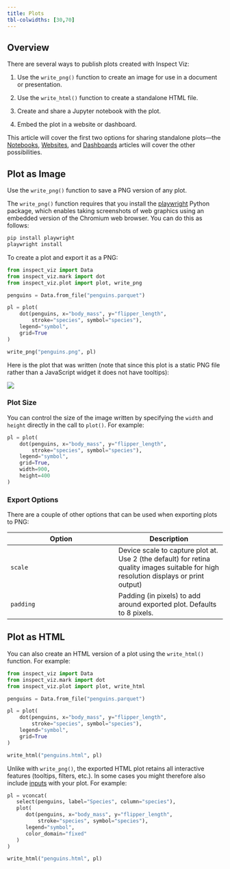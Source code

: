 ```yaml
---
title: Plots
tbl-colwidths: [30,70]
---
```


## Overview

There are several ways to publish plots created with Inspect Viz:

1.  Use the `write_png()` function to create an image for use in a document or presentation.

2.  Use the `write_html()` function to create a standalone HTML file.

3.  Create and share a Jupyter notebook with the plot.

4.  Embed the plot in a website or dashboard.

This article will cover the first two options for sharing standalone plots---the [Notebooks](publishing-notebooks.qmd), [Websites](publishing-websites.qmd), and [Dashboards](publishing-dashboards.qmd) articles will cover the other possibilities.

## Plot as Image

Use the `write_png()` function to save a PNG version of any plot.

::: callout-note
The `write_png()` function requires that you install the [playwright](https://playwright.dev/python/) Python package, which enables taking screenshots of web graphics using an embedded version of the Chromium web browser. You can do this as follows:

``` bash
pip install playwright
playwright install
```
:::

To create a plot and export it as a PNG:

``` python
from inspect_viz import Data
from inspect_viz.mark import dot
from inspect_viz.plot import plot, write_png

penguins = Data.from_file("penguins.parquet")

pl = plot(
    dot(penguins, x="body_mass", y="flipper_length",  
        stroke="species", symbol="species"),
    legend="symbol",
    grid=True
)

write_png("penguins.png", pl)
```

Here is the plot that was written (note that since this plot is a static PNG file rather than a JavaScript widget it does not have tooltips):

![](penguins.png)

### Plot Size

You can control the size of the image written by specifying the `width` and `height` directly in the call to `plot()`. For example:

``` python
pl = plot(
    dot(penguins, x="body_mass", y="flipper_length",  
        stroke="species", symbol="species"),
    legend="symbol",
    grid=True,
    width=900,
    height=400
)
```

### Export Options

There are a couple of other options that can be used when exporting plots to PNG:

| Option | Description |
|------------------------------------|------------------------------------|
| `scale` | Device scale to capture plot at. Use 2 (the default) for retina quality images suitable for high resolution displays or print output) |
| `padding` | Padding (in pixels) to add around exported plot. Defaults to 8 pixels. |

## Plot as HTML

You can also create an HTML version of a plot using the `write_html()` function. For example:

``` python
from inspect_viz import Data
from inspect_viz.mark import dot
from inspect_viz.plot import plot, write_html

penguins = Data.from_file("penguins.parquet")

pl = plot(
    dot(penguins, x="body_mass", y="flipper_length",  
        stroke="species", symbol="species"),
    legend="symbol",
    grid=True
)

write_html("penguins.html", pl)
```

Unlike with `write_png()`, the exported HTML plot retains all interactive features (tooltips, filters, etc.). In some cases you might therefore also include [inputs](inputs.qmd) with your plot. For example:

``` python
pl = vconcat(
   select(penguins, label="Species", column="species"),
   plot(
      dot(penguins, x="body_mass", y="flipper_length",  
          stroke="species", symbol="species"),
      legend="symbol",
      color_domain="fixed"
   )
)

write_html("penguins.html", pl)
```